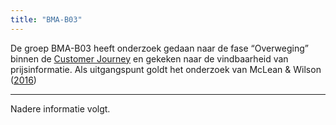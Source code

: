 ```yaml
---
title: "BMA-B03"
---
```


De groep BMA-B03 heeft onderzoek gedaan naar de fase "Overweging" binnen de [Customer Journey](https://www.mijnmarketing.com/wp-content/uploads/customerjourney-mm-blog-1140x475.png) en gekeken naar de vindbaarheid van prijsinformatie. Als uitgangspunt goldt het onderzoek van McLean & Wilson ([2016](https://www.sciencedirect.com/science/article/pii/S0747563216301479))
<hr>

Nadere informatie volgt.